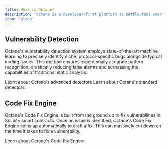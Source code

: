 ```yaml
---
title: What is Octane?
description: 'Octane is a developer-first platform to battle-test smart contracts with cutting-edge machine learning. Our engines search for issues in your source code, and show you concretely what matters and how to fix it.'
icon: 'globe'
---
```


<CardGroup cols={2}>
  <Card
    title='When to use Octane'
    icon='lightbulb'
    href='essentials/when-to-use'
  ></Card>
  <Card
    title='What Octane detects'
    icon='radar'
    href='essentials/what-octane-detects'
  ></Card>
</CardGroup>

## Vulnerability Detection

Octane's vulnerability detection system employs state-of-the-art machine learning to precisely identify niche, protocol-specific bugs alongside typical coding issues. This method ensures exceptionally accurate pattern recognition, drastically reducing false alarms and surpassing the capabilities of traditional static analysis.

<CardGroup cols={2}>
  <Card title='Advanced Detectors' icon='stars' href='detectors/advanced/'>
    Learn about Octane's advanced detectors
  </Card>
  <Card title='Standard Detectors' icon='code' href='detectors/standard'>
    Learn about Octane's standard detectors
  </Card>
</CardGroup>

## Code Fix Engine

Octane's Code Fix Engine is built from the ground up to fix vulnerabilities in Solidity smart contracts. Once an issue is identified, Octane's Code Fix Engine spins up automatically to draft a fix. This can massively cut down on the time it takes to fix a vulnerability.

<CardGroup cols={1}>
  <Card title='Code Fix Engine' icon='wrench' href='essentials/code-fix'>
    Learn about Octane's Code Fix Engine
  </Card>
</CardGroup>
